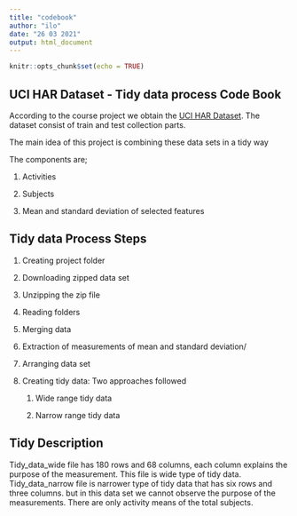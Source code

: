 ---
title: "codebook"
author: "ilo"
date: "26 03 2021"
output: html_document
---

```{r setup, include=FALSE}
knitr::opts_chunk$set(echo = TRUE)
```

## UCI HAR Dataset - Tidy data process Code Book

According to the course project we obtain the [UCI HAR Dataset](https://d396qusza40orc.cloudfront.net/getdata%2Fprojectfiles%2FUCI%20HAR%20Dataset.zip). The dataset consist of train and test collection parts.

The main idea of this project is combining these data sets in a tidy way

The components are;

1.  Activities

2.  Subjects

3.  Mean and standard deviation of selected features

## Tidy data Process Steps

1.  Creating project folder

2.  Downloading zipped data set

3.  Unzipping the zip file

4.  Reading folders

5.  Merging data

6.  Extraction of measurements of mean and standard deviation/

7.  Arranging data set

8.  Creating tidy data: Two approaches followed

    1.  Wide range tidy data

    2.  Narrow range tidy data

## Tidy Description

Tidy_data_wide file has 180 rows and 68 columns, each column explains the purpose of the measurement. This file is wide type of tidy data. Tidy_data_narrow file is narrower type of tidy data that has six rows and three columns. but in this data set we cannot observe the purpose of the measurements. There are only activity means of the total subjects.
